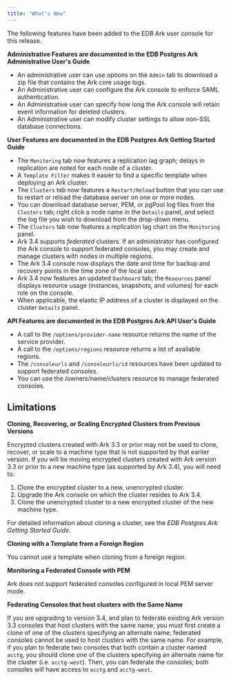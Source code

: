 ```yaml
---
title: "What's New"
---
```


<div id="ark_whats_new" class="registered_link"></div>


The following features have been added to the EDB Ark user console for this release.



**Administrative Features are documented in the EDB Postgres Ark Administrative User's Guide**

-   An administrative user can use options on the `Admin` tab to download a zip file that contains the Ark core usage logs.
-   An Administrative user can configure the Ark console to enforce SAML authentication.
-   An Administrative user can specify how long the Ark console will retain event information for deleted clusters.
-   An Administrative user can modify cluster settings to allow non-SSL database connections.

**User Features are documented in the EDB Postgres Ark Getting Started Guide**

-   The `Monitoring` tab now features a replication lag graph; delays in replication are noted for each node of a cluster.
-   A `Template Filter` makes it easier to find a specific template when deploying an Ark cluster.
-   The `Clusters` tab now features a `Restart/Reload` button that you can use to restart or reload the database server on one or more nodes.
-   You can download database server, PEM, or pgPool log files from the `Clusters` tab; right click a node name in the `Details` panel, and select the log file you wish to download from the drop-down menu.
-   The `Clusters` tab now features a replication lag chart on the `Monitoring` panel.
-   Ark 3.4 supports *federated* clusters. If an administrator has configured the Ark console to support federated consoles, you may create and manage clusters with nodes in multiple regions.
-   The Ark 3.4 console now displays the date and time for backup and recovery points in the time zone of the local user.
-   Ark 3.4 now features an updated `Dashboard` tab; the `Resources` panel displays resource usage (instances, snapshots, and volumes) for each role on the console.
-   When applicable, the elastic IP address of a cluster is displayed on the cluster `Details` panel.

**API Features are documented in the EDB Postgres Ark API User's Guide**

-   A call to the `/options/provider-name` resource returns the name of the service provider.
-   A call to the `/options/regions` resource returns a list of available regions.
-   The `/consoleurls` and `/consoleurls/id` resources have been updated to support federated consoles.
-   You can use the /owners/name/clusters resource to manage federated consoles.

## Limitations

**Cloning, Recovering, or Scaling Encrypted Clusters from Previous Versions**

Encrypted clusters created with Ark 3.3 or prior may not be used to clone, recover, or scale to a machine type that is not supported by that earlier version. If you will be moving encrypted clusters created with Ark version 3.3 or prior to a new machine type (as supported by Ark 3.4), you will need to:

1.  Clone the encrypted cluster to a new, unencrypted cluster.
2.  Upgrade the Ark console on which the cluster resides to Ark 3.4.
3.  Clone the unencrypted cluster to a new encrypted cluster of the new machine type.

For detailed information about cloning a cluster, see the *EDB Postgres Ark Getting Started Guide*.

**Cloning with a Template from a Foreign Region**

You cannot use a template when cloning from a foreign region.

**Monitoring a Federated Console with PEM**

Ark does not support federated consoles configured in local PEM server mode.

**Federating Consoles that host clusters with the Same Name**

If you are upgrading to version 3.4, and plan to federate existing Ark version 3.3 consoles that host clusters with the same name, you must first create a clone of one of the clusters specifying an alternate name; federated consoles cannot be used to host clusters with the same name. For example, if you plan to federate two consoles that both contain a cluster named `acctg`, you should clone one of the clusters specifying an alternate name for the cluster (i.e. `acctg-west`). Then, you can federate the consoles; both consoles will have access to `acctg` and `acctg-west`.
